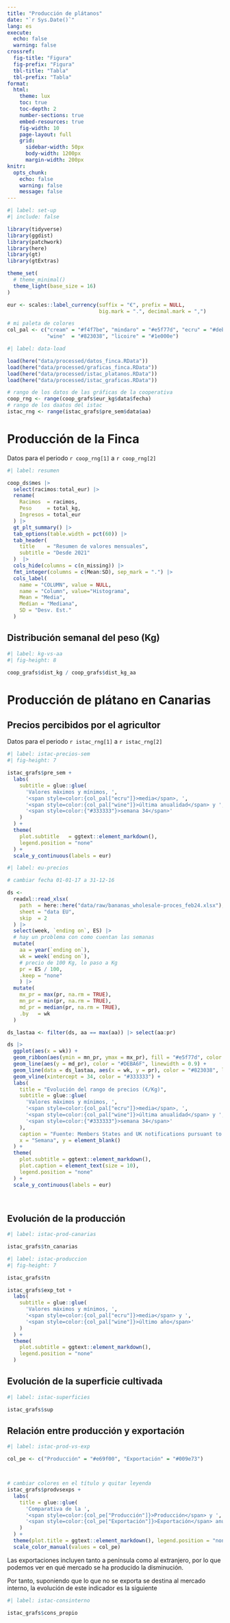 ```yaml
---
title: "Producción de plátanos"
date: "`r Sys.Date()`"
lang: es
execute: 
  echo: false
  warning: false
crossref: 
  fig-title: "Figura"
  fig-prefix: "Figura"
  tbl-title: "Tabla"
  tbl-prefix: "Tabla"
format: 
  html:
    theme: lux
    toc: true
    toc-depth: 2
    number-sections: true
    embed-resources: true
    fig-width: 10
    page-layout: full
    grid:
      sidebar-width: 50px
      body-width: 1200px
      margin-width: 200px
knitr: 
  opts_chunk:
    echo: false
    warning: false
    message: false
---
```


```r
#| label: set-up
#| include: false

library(tidyverse)
library(ggdist)
library(patchwork)
library(here)
library(gt)
library(gtExtras)

theme_set(
  # theme_minimal()
  theme_light(base_size = 16)
)

eur <- scales::label_currency(suffix = "€", prefix = NULL,
                              big.mark = ".", decimal.mark = ",")

# mi paleta de colores
col_pal <- c("cream" = "#f4f7be", "mindaro" = "#e5f77d", "ecru" = "#deba6f",
             "wine"  = "#823038", "licoire" = "#1e000e")

```

```r
#| label: data-load

load(here("data/processed/datos_finca.RData"))
load(here("data/processed/graficas_finca.RData"))
load(here("data/processed/istac_platanos.RData"))
load(here("data/processed/istac_graficas.RData"))

# rango de los datos de las gráficas de la cooperativa
coop_rng <- range(coop_grafs$eur_kg$data$fecha)
# rango de los daatos del istac
istac_rng <- range(istac_grafs$pre_sem$data$aa)
```

# Producción de la Finca

Datos para el periodo `r coop_rng[1]` a `r coop_rng[2]`

```r
#| label: resumen

coop_ds$mes |>  
  select(racimos:total_eur) |>  
  rename(
    Racimos  = racimos,
    Peso     = total_kg,
    Ingresos = total_eur
  ) |>  
  gt_plt_summary() |> 
  tab_options(table.width = pct(60)) |> 
  tab_header(
    title    = "Resumen de valores mensuales",
    subtitle = "Desde 2021"
  )  |>  
  cols_hide(columns = c(n_missing)) |> 
  fmt_integer(columns = c(Mean:SD), sep_mark = ".") |>  
  cols_label(
    name = "COLUMN", value = NULL,
    name = "Column", value="Histograma",
    Mean = "Media",
    Median = "Mediana",
    SD = "Desv. Est."
  )
```
## Distribución semanal del peso (Kg)

```r
#| label: kg-vs-aa
#| fig-height: 8

coop_grafs$dist_kg / coop_grafs$dist_kg_aa
```



# Producción de plátano en Canarias

## Precios percibidos por el agricultor

Datos para el periodo `r istac_rng[1]` a `r istac_rng[2]`

```r
#| label: istac-precios-sem
#| fig-height: 7

istac_grafs$pre_sem +
  labs(
    subtitle = glue::glue(
      'Valores máximos y mínimos, ',
      '<span style=color:{col_pal["ecru"]}>media</span>, ',
      '<span style=color:{col_pal["wine"]}>última anualidad</span> y ',
      '<span style=color:{"#333333"}>semana 34</span>'
    )
  ) +
  theme(
    plot.subtitle   = ggtext::element_markdown(),
    legend.position = "none"
  ) +
  scale_y_continuous(labels = eur)

```

```r
#| label: eu-precios

# cambiar fecha 01-01-17 a 31-12-16

ds <- 
  readxl::read_xlsx(
    path  = here::here("data/raw/bananas_wholesale-proces_feb24.xlsx"),
    sheet = "data EU",
    skip  = 2
  ) |> 
  select(week, `ending on`, ES) |> 
  # hay un problema con como cuentan las semanas
  mutate(
    aa = year(`ending on`),
    wk = week(`ending on`),
    # precio de 100 Kg, lo paso a Kg
    pr = ES / 100,
    .keep = "none"
    ) |> 
  mutate(
    mx_pr = max(pr, na.rm = TRUE),
    mn_pr = min(pr, na.rm = TRUE),
    md_pr = median(pr, na.rm = TRUE),
    .by   = wk
  )

ds_lastaa <- filter(ds, aa == max(aa)) |> select(aa:pr)

ds |> 
  ggplot(aes(x = wk)) +
  geom_ribbon(aes(ymin = mn_pr, ymax = mx_pr), fill = "#e5f77d", color = "#DEBA6F") +
  geom_line(aes(y = md_pr), color = "#DEBA6F", linewidth = 0.9) +
  geom_line(data = ds_lastaa, aes(x = wk, y = pr), color = "#823038", linewidth = 0.9) +
  geom_vline(xintercept = 34, color = "#333333") +
  labs(
    title = "Evolución del rango de precios (€/Kg)",
    subtitle = glue::glue(
      'Valores máximos y mínimos, ',
      '<span style=color:{col_pal["ecru"]}>media</span>, ',
      '<span style=color:{col_pal["wine"]}>última anualidad</span> y ',
      '<span style=color:{"#333333"}>semana 34</span>'
    ),
    caption = "Fuente: Members States and UK notifications pursuant to Art 1 and Annex I (5) of Commission Regulation (EU) 2017/1185",
    x = "Semana", y = element_blank()
  ) +
  theme(
    plot.subtitle = ggtext::element_markdown(),
    plot.caption = element_text(size = 10),
    legend.position = "none"
  ) +
  scale_y_continuous(labels = eur)

  
```


## Evolución de la producción

```r
#| label: istac-prod-canarias

istac_grafs$tn_canarias

```

```r
#| label: istac-produccion
#| fig-height: 7

istac_grafs$tn

istac_grafs$exp_tot +
  labs(
    subtitle = glue::glue(
      'Valores máximos y mínimos, ',
      '<span style=color:{col_pal["ecru"]}>media</span> y ',
      '<span style=color:{col_pal["wine"]}>último año</span>'
    )
  ) +
  theme(
    plot.subtitle = ggtext::element_markdown(),
    legend.position = "none"
  )
```

## Evolución de la superficie cultivada

```r
#| label: istac-superficies

istac_grafs$sup

```

## Relación entre producción y exportación

```r
#| label: istac-prod-vs-exp

col_pe <- c("Producción" = "#e69f00", "Exportación" = "#009e73")



# cambiar colores en el título y quitar leyenda
istac_grafs$prodvsexps +
  labs(
    title = glue::glue(
      'Comparativa de la ',
      '<span style=color:{col_pe["Producción"]}>Producción</span> y ',
      '<span style=color:{col_pe["Exportación"]}>Exportación</span> anual (Tn)'
    )
  ) +
  theme(plot.title = ggtext::element_markdown(), legend.position = "none") +
  scale_color_manual(values = col_pe)

```

Las exportaciones incluyen tanto a península como al extranjero, por lo que podemos ver en qué mercado se ha producido la disminución.



Por tanto, suponiendo que lo que no se exporta se destina al mercado interno, la evolución de este indicador es la siguiente

```r
#| label: istac-consinterno

istac_grafs$cons_propio

```

